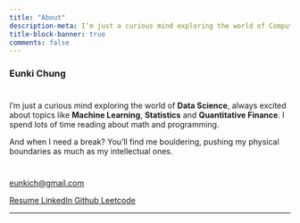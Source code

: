 ```yaml
---
title: "About"
description-meta: I’m just a curious mind exploring the world of Computational Finance, always excited about topics like Machine Learning, Statistics, and DeFi (a fancy term for the future of finance).
title-block-banner: true
comments: false
---
```

<script src="_extensions/mcanouil/iconify/iconify-icon.min.js"></script>

<div style="text-align: left"> 
### **Eunki Chung**
# 

I'm just a curious mind exploring the world of **Data Science**, always
excited about topics like **Machine Learning**, **Statistics** and
**Quantitative Finance**. I spend lots of time reading about math and programming.  

And when I need a break? You'll find me bouldering, pushing my physical
boundaries as much as my intellectual ones.  

#
</div>

<div class="quarto-about-jolla">
   <div class="about-links">
   <a href="mailto: eunkich@gmail.com" class="about-link">
      <i class="bi bi-mail"></i>
      <span class="about-link-text"><iconify-icon inline="" icon="clarity:email-line"></iconify-icon> eunkich@gmail.com</span>
   </a> 
   </div>
   </p>
   <div class="about-links">
   <a href="https://drive.google.com/file/d/10pT6MlT1_KJV1Zml0w2RiThro9YyUS9-/view?usp=sharing" class="about-link">
      <span class="about-link-text"><iconify-icon inline="" icon="pepicons-pop:cv"></iconify-icon> Resume</span>
   </a>
   <a href="https://linkedin.com/in/eunki-chung" class="about-link">
      <i class="bi bi-linkedin"></i>
      <span class="about-link-text">LinkedIn</span>
   </a>
   <a href="https://github.com/eunkich" class="about-link">
      <i class="bi bi-github"></i>
      <span class="about-link-text">Github</span>
   </a>
   <a href="https://leetcode.com/eunkich" class="about-link">
      <span class="about-link-text"><iconify-icon inline="" icon="simple-icons:leetcode"></iconify-icon> Leetcode</span>
   </a>
   </div>
   </p>
   </p>
   </p>
   </p>
   <hr class="about-sep">
   </div>
</div>
